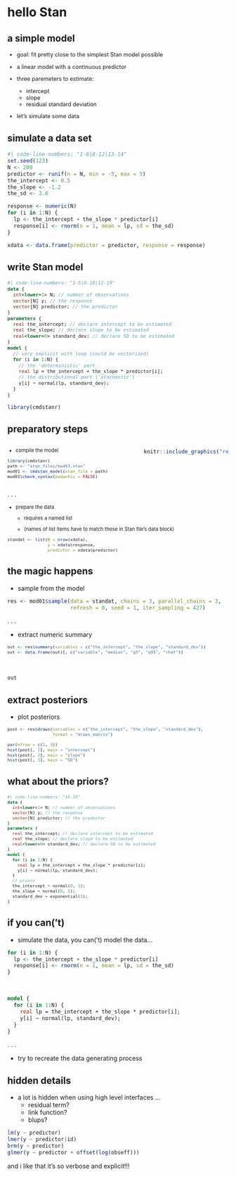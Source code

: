 # hello Stan {background-image="resources/images/stanulam.png" background-size="50%" background-position="bottom right"}

## a simple model

::: {style="font-size: 0.9em" .incremental}
  - goal: fit pretty close to the simplest Stan model possible

  - a linear model with a continuous predictor
  
  - three paremeters to estimate:
    - intercept
    - slope
    - residual standard deviation
    
  - let's simulate some data
:::

## simulate a data set

```r
#| code-line-numbers: "1-6|8-12|13-14"
set.seed(123)
N <- 200
predictor <- runif(n = N, min = -5, max = 5)
the_intercept <- 0.5
the_slope <- -1.2
the_sd <- 2.6

response <- numeric(N)
for (i in 1:N) {
  lp <- the_intercept + the_slope * predictor[i]
  response[i] <- rnorm(n = 1, mean = lp, sd = the_sd)
}

xdata <- data.frame(predictor = predictor, response = response)
```




## write Stan model

::: {style="font-size: 0.9em"}

```stan
#| code-line-numbers: "1-5|6-10|11-19"
data {
  int<lower=1> N; // number of observations
  vector[N] y; // the response
  vector[N] predictor; // the predictor
}
parameters {
  real the_intercept; // declare intercept to be estimated
  real the_slope; // declare slope to be estimated
  real<lower=0> standard_dev; // declare SD to be estimated
}
model {
  // very explicit with loop (could be vectorized)
  for (i in 1:N) {
    // the 'deterministic' part
    real lp = the_intercept + the_slope * predictor[i]; 
    // the distributional part ('stochastic')
    y[i] ~ normal(lp, standard_dev); 
  }
}
```

:::

```r
library(cmdstanr)
```

## preparatory steps


:::{.columns}

::: {.column width="60%"  .fragment }

::: {style="font-size: 0.8em"}
  - compile the model

```r
library(cmdstanr)
path <- "stan_files/mod01.stan"
mod01 <- cmdstan_model(stan_file = path)
mod01$check_syntax(pedantic = FALSE)
```

:::
:::


::: {.column width="40%"}

```r
knitr::include_graphics("resources/images/onedoesnotsimplystan.jpg")
```

:::
:::


. . .

::: {style="font-size: 0.8em"}
  - prepare the data
    
    - requires a named list
  
    - (names of list items have to match those in Stan file's data block)

```r
standat <- list(N = nrow(xdata),
                y = xdata$response, 
                predictor = xdata$predictor)
```

:::

## the magic happens

  - sample from the model 

```r
res <- mod01$sample(data = standat, chains = 3, parallel_chains = 3,
                    refresh = 0, seed = 1, iter_sampling = 427)
```

. . .

-   extract numeric summary

::: {style="font-size: 0.8em"}

```r
out <- res$summary(variables = c("the_intercept", "the_slope", "standard_dev"))
out <- data.frame(out)[, c("variable", "median", "q5", "q95", "rhat")]
```

:::

&nbsp;

```r
out
```


## extract posteriors

  - plot posteriors 

::: {style="font-size: 0.8em"}
```r
post <- res$draws(variables = c("the_intercept", "the_slope", "standard_dev"),
                  format = "draws_matrix")

par(mfrow = c(1, 3))
hist(post[, 1], main = "intercept")
hist(post[, 2], main = "slope")
hist(post[, 3], main = "SD")
```
:::


## what about the priors?

::: {style="font-size: 0.8em"}

```stan
#| code-line-numbers: "16-19"
data {
  int<lower=1> N; // number of observations
  vector[N] y; // the response
  vector[N] predictor; // the predictor
}
parameters {
  real the_intercept; // declare intercept to be estimated
  real the_slope; // declare slope to be estimated
  real<lower=0> standard_dev; // declare SD to be estimated
}
model {
  for (i in 1:N) {
    real lp = the_intercept + the_slope * predictor[i]; 
    y[i] ~ normal(lp, standard_dev); 
  }
  // priors
  the_intercept ~ normal(0, 1);
  the_slope ~ normal(0, 1);
  standard_dev ~ exponential(1);
}
```

:::

## if you can('t)

  - simulate the data, you can('t) model the data...

::: {.fragment .incremental}
```r
for (i in 1:N) {
  lp <- the_intercept + the_slope * predictor[i]
  response[i] <- rnorm(n = 1, mean = lp, sd = the_sd)
}
```


&nbsp;


```stan
model {
  for (i in 1:N) {
    real lp = the_intercept + the_slope * predictor[i]; 
    y[i] ~ normal(lp, standard_dev); 
  }
}
```

:::

. . .

- try to recreate the data generating process


## hidden details

- a lot is hidden when using high level interfaces ...
  - residual term?
  - link function?
  - blups?

```r
lm(y ~ predictor)
lmer(y ~ predictor|id)
brm(y ~ predictor)
glmer(y ~ predictor + offset(log(obseff)))
```


:::{.notes}
and i like that it's so verbose and explicit!!!
:::
